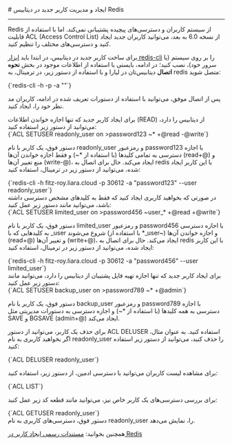 

<Layout>
<Head>
<title>مستندات ایجاد و مدیریت کاربر جدید در دیتابیس Redis - لیارا</title>
</Head>
# ایجاد و مدیریت کاربر جدید در دیتابیس Redis
<hr className="mb-2" />

Redis از سیستم کاربران و دسترسی‌های پیچیده پشتیبانی نمی‌کند. اما با استفاده از قابلیت ACL (Access Control List) از نسخه 6.0 به بعد، می‌توانید کاربران جدید ایجاد کنید و دسترسی‌های مختلف را تنظیم کنید.


<div className="h-2" />

برای ساخت کاربر جدید در دیتابیس، در ابتدا باید <a href="/dbaas/redis/how-tos/connect-via-cli/redis-cli" className="text-[#2196f3]">ابزار redis-cli</a> را بر روی سیستم (یا سرور خود)، نصب کنید؛ در ادامه، بایستی با استفاده از اطلاعات موجود در بخش **نحوه اتصال** دیتابیس‌تان در لیارا و با استفاده از دستور زیر، در ترمینال،
به redis متصل شوید:

<div className="h-4" />
    <div dir='ltr'>
    <Highlight className="bash">
        {`redis-cli -h <host_name> -p <port> -a "<password>"`}
    </Highlight>
    </div>
<div className="h-4" />

پس از اتصال موفق، می‌توانید با استفاده از دستورات تعریف شده در ادامه، کاربران مد نظر خود را، ایجاد کنید.

<Section id="create-readonly-user" title="ساخت کاربر با دسترسی Read-Only " />
برای ایجاد کاربر جدید که تنها اجازه خواندن اطلاعات (READ) از دیتابیس را دارد، 
می‌توانید از دستور زیر استفاده کنید:

<div className="h-4" />
    <div dir='ltr'>
    <Highlight className="Redis">
        {`ACL SETUSER readonly_user on >password123 ~* +@read -@write`}
    </Highlight>
    </div>
<div className="h-4" />

دستور فوق، یک کاربر با نام <Important>readonly_user</Important> و رمزعبور <Important>password123</Important> با اجازه دسترسی به تمامی کلیدها (با استفاده از <Important>*~</Important>) 
و فقط اجازه خواندن آن‌ها (<Important>read+@</Important>)
و منع تغییر آن‌ها (<Important>write-@</Important>)، ایجاد می‌کند. حال برای اتصال به redis با این کاربر ایجاد شده، می‌توانید از دستور زیر در ترمینال، استفاده کنید:

<div className="h-4" />
    <div dir='ltr'>
    <Highlight className="Redis">
        {`redis-cli -h fitz-roy.liara.cloud -p 30612 -a "password123" --user readonly_user`}
    </Highlight>
    </div>

<Section id="create-limited-user" title="ساخت کاربر با دسترسی محدود به برخی کلیدها" />
در صورتی که بخواهید کاربری ایجاد کنید که فقط به کلیدهای مشخص دسترسی داشته باشد، می‌توانید مانند دستور زیر عمل کنید:

<div className="h-4" />
    <div dir='ltr'>
    <Highlight className="redis">
        {`ACL SETUSER limited_user on >password456 ~user_* +@read +@write`}
    </Highlight>
    </div>
<div className="h-4" />

دستور فوق، یک کاربر با نام <Important>limited_user</Important> و رمزعبور <Important>password456</Important> با اجازه دسترسی به کلیدهایی که با <Important>_user</Important> شروع می‌شوند (با استفاده از <Important>*_user~</Important>) 
و اجازه خواندن آن‌ها (<Important>read+@</Important>)
و تغییر آن‌ها (<Important>write+@</Important>)، ایجاد می‌کند. حال برای اتصال به redis با این کاربر ایجاد شده، می‌توانید از دستور زیر در ترمینال، استفاده کنید:

<div className="h-4" />
    <div dir='ltr'>
    <Highlight className="Redis">
        {`redis-cli -h fitz-roy.liara.cloud -p 30612 -a "password456" --user limited_user`}
    </Highlight>
    </div>

<Section id="create-backup-user" title="ساخت کاربر برای تهیه فایل پشتیبان" />
برای ایجاد کاربر جدید که تنها اجازه تهیه فایل پشتیبان از دیتابیس را دارد، 
می‌توانید مانند دستور زیر عمل کنید:

<div className="h-4" />
    <div dir='ltr'>
    <Highlight className="Redis">
        {`ACL SETUSER backup_user on >password789 ~* +@admin`}
    </Highlight>
    </div>
<div className="h-4" />

دستور فوق، یک کاربر با نام <Important>backup_user</Important> و رمزعبور <Important>password789</Important> با اجازه دسترسی به همه کلیدها (با استفاده از <Important>*~</Important>) 
و اجازه 
دسترسی به دستورات مدیریتی مثل SAVE و BGSAVE (<Important>admin+@</Important>) ایجاد می‌کند.

<Section id="delete-user" title="حذف یک کاربر" />

برای حذف یک کاربر، می‌توانید از دستور <Important>ACL DELUSER</Important> استفاده کنید. به عنوان مثال، اگر بخواهید کاربری به نام <Important>readonly_user</Important> را حذف کنید، می‌توانید از دستور زیر استفاده کنید:

<div className="h-4" />
<div dir='ltr'>
    <Highlight className="Redis">
        {`ACL DELUSER readonly_user`}
    </Highlight>
</div>

<Section id="manage-users" title="مدیریت کاربران" />

برای مشاهده لیست کاربران می‌توانید با دسترسی ادمین، از دستور زیر، استفاده کنید:

<div className="h-4" />
<div dir='ltr'>
    <Highlight className="Redis">
        {`ACL LIST`}
    </Highlight>
</div>
<div className="h-4" />

برای بررسی دسترسی‌های یک کاربر خاص نیز، می‌توانید مانند قطعه کد زیر عمل کنید: 
<div className="h-4" />
<div dir='ltr'>
    <Highlight className="bash">
        {`ACL GETUSER readonly_user`}
    </Highlight>
</div>
<div className="h-4" />
دستور فوق، دسترسی‌های کاربری به نام <Important>readonly_user</Important> را، نمایش می‌دهد.

<div className="h-4" />
<Alert variant="success">
<p>
همچنین بخوانید: <a href="https://redis.io/docs/latest/commands/acl-setuser/" className="text-[#2196f3]">مستندات رسمی ایجاد کاربر در Redis</a>
</p>
</Alert>

</Layout>